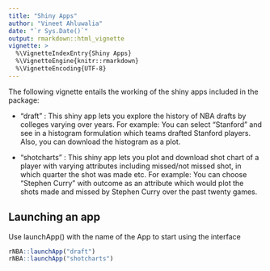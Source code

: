 ```yaml
---
title: "Shiny Apps"
author: "Vineet Ahluwalia"
date: "`r Sys.Date()`"
output: rmarkdown::html_vignette
vignette: >
  %\VignetteIndexEntry{Shiny Apps}
  %\VignetteEngine{knitr::rmarkdown}
  %\VignetteEncoding{UTF-8}
---
```


The following vignette entails the working of the shiny apps included in the package:

* "draft" : This shiny app lets you explore the history of NBA drafts by colleges varying over years. For example: You can
select "Stanford" and see in a histogram formulation which teams drafted Stanford players. Also, you can download the histogram as a plot.

* "shotcharts" : This shiny app lets you plot and download shot chart of a player with varying attributes including
missed/not missed shot, in which quarter the shot was made etc. For example: You can choose "Stephen Curry" with outcome as an attribute which would plot the shots made and missed by Stephen Curry over the past twenty games.

## Launching an app

Use launchApp() with the name of the App to start using the interface

```r
rNBA::launchApp("draft")
rNBA::launchApp("shotcharts")
```
